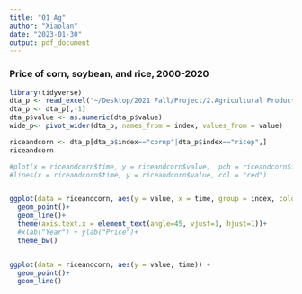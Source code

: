 ```yaml
---
title: "01 Ag"
author: "Xiaolan"
date: "2023-01-30"
output: pdf_document
---
```


### Price of corn, soybean, and rice, 2000-2020
```r
library(tidyverse)
dta_p <- read_excel("~/Desktop/2021 Fall/Project/2.Agricultural Product/Data/price_Jan17.xls")
dta_p <- dta_p[,-1]
dta_p$value <- as.numeric(dta_p$value)
wide_p<- pivot_wider(dta_p, names_from = index, values_from = value)

riceandcorn <- dta_p[dta_p$index=="cornp"|dta_p$index=="ricep",]
riceandcorn

#plot(x = riceandcorn$time, y = riceandcorn$value,  pch = riceandcorn$index)
#lines(x = riceandcorn$time, y = riceandcorn$value, col = "red")


ggplot(data = riceandcorn, aes(y = value, x = time, group = index, color = index, shape = index)) + 
  geom_point()+
  geom_line()+
  theme(axis.text.x = element_text(angle=45, vjust=1, hjust=1))+
  #xlab("Year") + ylab("Price")+
  theme_bw()


ggplot(data = riceandcorn, aes(y = value, time)) + 
  geom_point()+
  geom_line()
  
```

